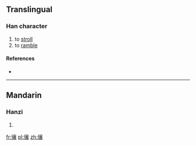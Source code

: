 ==Translingual==

===Han character===
{{Han char|rn=60|rad=彳|as=17|sn=20|four=2023<sub>2</sub>|canj=竹人卜口女 (HOYRV)}}

# to [[stroll]]
# to [[ramble]]

====References====
* {{Han ref|kx=0372.200|dkj=10287|dj=0699.370|hdz=20851.170|uh=5FC0|ud=24512|bh=F448|bd=62536}}

----

==Mandarin==

===Hanzi===
{{cmn-hanzi|pin=[[xiāng]] ([[xiang1]])|wg=hsiang<sup>1</sup>}}

# {{defn|Mandarin|sort=彳17}}

[[fr:忀]]
[[pl:忀]]
[[zh:忀]]